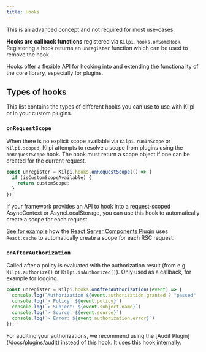 ```yaml
---
title: Hooks
---
```


<Aside>
This is an advanced concept and not required for most use-cases.
</Aside>

**Hooks are callback functions** registered via `Kilpi.hooks.onSomeHook`. Registering a hook returns an `unregister` function which can be used to remove the hook.

Hooks offer a flexible API for hooking into and extending the functionality of the core library, especially for plugins.

## Types of hooks

This list contains the types of different hooks you can use to use with Kilpi or in your custom plugins.

### `onRequestScope`

When there is no explicit scope available via `Kilpi.runInScope` or `Kilpi.scoped`, Kilpi attempts to resolve a scope from plugins using the `onRequestScope` hook. The hook must return a scope object if one can be created for the current request.

```ts
const unregister = Kilpi.hooks.onRequestScope(() => {
  if (isCustomScopeAvailable) {
    return customScope;
  }
});
```

<Aside type="tip">
If your framework provides an API to hook into a request-scoped AsyncContext or AsyncLocalStorage, you can use this hook to automatically create a scope for each request.

[See for example](https://github.com/Jussinevavuori/kilpi/blob/main/packages/react-server/src/plugins/ReactServerComponentPlugin.ts) how the [React Server Components Plugin](/docs/plugins/react-server-components) uses `React.cache` to automatically create a scope for each RSC request.
</Aside>

### `onAfterAuthorization`

Called after a policy is evaluated with the authorization result (from e.g. `Kilpi.authorize()` or `Kilpi.isAuthorized()`). Only used as a callback, for example for logging.

```ts
const unregister = Kilpi.hooks.onAfterAuthorization((event) => {
  console.log(`Authorization ${event.authorization.granted ? "passed" : "denied"}`)
  console.log(`> Policy: ${event.policy}`)
  console.log(`> Subject: ${event.subject.name}`)
  console.log(`> Source: ${event.source}`)
  console.log(`> Error: ${event.authorization.error}`)
});
```

<Aside type="tip">
For auditing your authorizations, we recommend using the [Audit Plugin](/docs/plugins/audit) instead of this hook. It uses this hook internally.
</Aside>

